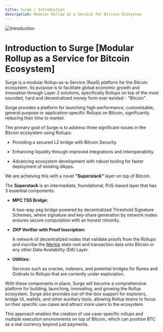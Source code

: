 ```yaml
---
title: Surge | Introduction
description: Modular Rollup as a Service for Bitcoin Ecosystem
---
```


<img src="/assets/intro.png" alt="Introduction" />

# Introduction to Surge [Modular Rollup as a Service for Bitcoin Ecosystem]

Surge is a modular Rollup-as-a-Service (RaaS) platform for the Bitcoin ecosystem. Its purpose is to facilitate global economic growth and innovation through Layer 2 solutions, specifically Rollups on top of the most sounded, hard and decentralized money form ever existed - "Bitcoin".

Surge provides a platform for launching high-performance, customizable, general purpose or application-specific Rollups on Bitcoin, significantly reducing their time to market.

The primary goal of Surge is to address three significant issues in the Bitcoin ecosystem using Rollups:

- <p className="_list-paragraph">
    Providing a secured L2 bridge with Bitcoin Security.
  </p>
- <p className="_list-paragraph">
    Enhancing liquidity through improved integrations and interoperability.
  </p>
- <p className="_list-paragraph">
    Advancing ecosystem development with robust tooling for faster deployment of
    existing dApps.
  </p>

We are achieving this with a novel **"Superstack"** layer on top of Bitcoin.

The **Superstack** is an intermediate, foundational, PoS-based layer that has 3 essential components:

- **MPC TSS Bridge:** <p className="_list-paragraph">A two-way peg bridge powered by decentralized Threshold Signature Schemes, where signature and key-share generation by network nodes ensures secure computation with an honest minority.</p>
- **ZKP Verifier with Proof Inscription:** <p className="_list-paragraph">A network of decentralized nodes that validate proofs from the Rollups and inscribe the [Merkle](https://en.wikipedia.org/wiki/Merkle_tree) state root and transaction data onto Bitcoin or any other Data Availability (DA) Layer.</p>
- **Utilities:** <p className="_list-paragraph">Services such as oracles, indexers, and potential bridges for Runes and Ordinals to Rollups that are currently under exploration.</p>

With these components in place, Surge will become a comprehensive platform for building, launching, innovating, and growing the Rollup ecosystem. Surge also provides out-of-the-box support for explorers, bridge UI, wallets, and other auxiliary tools, allowing Rollup teams to focus on their specific use cases and attract more users to the ecosystem.

This approach enables the creation of use case-specific rollups and multiple execution environments on top of Bitcoin, which can position BTC as a real currency beyond just payments.

